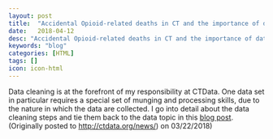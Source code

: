 ```yaml
---
layout: post
title:  "Accidental Opioid-related deaths in CT and the importance of data cleaning"
date:   2018-04-12
desc: "Accidental Opioid-related deaths in CT and the importance of data cleaning"
keywords: "blog"
categories: [HTML]
tags: []
icon: icon-html
---
```


Data cleaning is at the forefront of my responsibility at CTData. One data set in particular requires a special set of munging and processing skills, due to the nature in which the data are collected. I go into detail about the data cleaning steps and tie them back to the data topic in this [blog post](http://ctdata.org/news/accidental-opioid-related-deaths-ct-and-importance-data-cleaning/). (Originally posted to <http://ctdata.org/news/>) on 03/22/2018)

